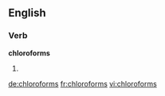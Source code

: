 ==English==

===Verb===
'''chloroforms'''

# {{en-third-person singular of|chloroform}}

[[de:chloroforms]]
[[fr:chloroforms]]
[[vi:chloroforms]]